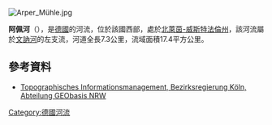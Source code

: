 {{Onesource|time=2020-07-09T02:46:44+00:00}}
[[Image:Arper_Mühle.jpg|right]]
{{Coord|51|11|47|N|8|13|24|E|display=title}}

'''阿佩河'''（{{lang-de|Arpe}}），是[[德國|德國]]的河流，位於該國西部，處於[[北萊茵-威斯特法倫州|北萊茵-威斯特法倫州]]，該河流屬於[[文訥河|文訥河]]的左支流，河道全長7.3公里，流域面積17.4平方公里。

==參考資料==
* [http://www.tim-online.nrw.de/tim-online/nutzung/index.html Topographisches Informationsmanagement, Bezirksregierung Köln, Abteilung GEObasis NRW] {{WebCite|url=https://www.webcitation.org/66qD6yoDr?url=http://www.tim-online.nrw.de/tim-online/nutzung/index.html |date=20120411091906 |dateformat=iso }}

{{Germany-geo-stub}}
[[Category:德國河流|Category:德國河流]]